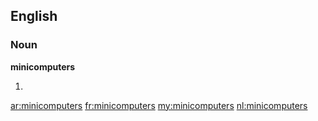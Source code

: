 ==English==

===Noun===
'''minicomputers'''

# {{plural of|[[minicomputer]]}}

[[ar:minicomputers]]
[[fr:minicomputers]]
[[my:minicomputers]]
[[nl:minicomputers]]